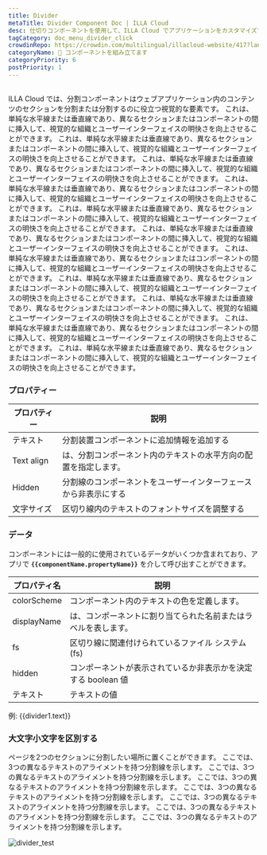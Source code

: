 ```yaml
---
title: Divider
metaTitle: Divider Component Doc | ILLA Cloud
desc: 仕切りコンポーネントを使用して、ILLA Cloud でアプリケーションをカスタマイズする方法を学びます。
tagCategory: doc_menu_divider_click
crowdinRepo: https://crowdin.com/multilingual/illacloud-website/417?languages=ja&filter=basic&value=0
categoryName: 🧬 コンポーネントを組み立てます
categoryPriority: 6
postPriority: 1
---
```


## <h2 hidden>分割線とは?</h2>

ILLA Cloud では、分割コンポーネントはウェブアプリケーション内のコンテンツのセクションを分割または分割するのに役立つ視覚的な要素です。 これは、単純な水平線または垂直線であり、異なるセクションまたはコンポーネントの間に挿入して、視覚的な組織とユーザーインターフェイスの明快さを向上させることができます。 これは、単純な水平線または垂直線であり、異なるセクションまたはコンポーネントの間に挿入して、視覚的な組織とユーザーインターフェイスの明快さを向上させることができます。 これは、単純な水平線または垂直線であり、異なるセクションまたはコンポーネントの間に挿入して、視覚的な組織とユーザーインターフェイスの明快さを向上させることができます。 これは、単純な水平線または垂直線であり、異なるセクションまたはコンポーネントの間に挿入して、視覚的な組織とユーザーインターフェイスの明快さを向上させることができます。 これは、単純な水平線または垂直線であり、異なるセクションまたはコンポーネントの間に挿入して、視覚的な組織とユーザーインターフェイスの明快さを向上させることができます。 これは、単純な水平線または垂直線であり、異なるセクションまたはコンポーネントの間に挿入して、視覚的な組織とユーザーインターフェイスの明快さを向上させることができます。 これは、単純な水平線または垂直線であり、異なるセクションまたはコンポーネントの間に挿入して、視覚的な組織とユーザーインターフェイスの明快さを向上させることができます。 これは、単純な水平線または垂直線であり、異なるセクションまたはコンポーネントの間に挿入して、視覚的な組織とユーザーインターフェイスの明快さを向上させることができます。 これは、単純な水平線または垂直線であり、異なるセクションまたはコンポーネントの間に挿入して、視覚的な組織とユーザーインターフェイスの明快さを向上させることができます。 これは、単純な水平線または垂直線であり、異なるセクションまたはコンポーネントの間に挿入して、視覚的な組織とユーザーインターフェイスの明快さを向上させることができます。 これは、単純な水平線または垂直線であり、異なるセクションまたはコンポーネントの間に挿入して、視覚的な組織とユーザーインターフェイスの明快さを向上させることができます。

### プロパティー

| プロパティー     | 説明                                                                  |
| ---------- | ------------------------------------------------------------------- |
| テキスト       | 分割装置コンポーネントに追加情報を追加する                                               |
| Text align | は、分割コンポーネント内のテキストの水平方向の配置を指定します。                                    |
| Hidden     | 分割線のコンポーネントをユーザーインターフェースから非表示にする                                    |
| 文字サイズ      | 区切り線内のテキストのフォントサイズを調整する                                             |

### データ

コンポーネントには一般的に使用されているデータがいくつか含まれており、アプリで **`{{componentName.propertyName}}`** を介して呼び出すことができます。

| プロパティ名        | 説明                                                               |
| ------------- | ---------------------------------------------------------------- |
| colorScheme   | コンポーネント内のテキストの色を定義します。                                           |
| displayName   | は、コンポーネントに割り当てられた名前またはラベルを表します。                                  |
| fs            | 区切り線に関連付けられているファイル システム (fs)                                     |
| hidden        | コンポーネントが表示されているか非表示かを決定する boolean 値                              |
| テキスト          | テキストの値                                                           |

例: {{divider1.text}}

### 大文字小文字を区別する

ページを2つのセクションに分割したい場所に置くことができます。 ここでは、3つの異なるテキストのアライメントを持つ分割線を示します。 ここでは、3つの異なるテキストのアライメントを持つ分割線を示します。 ここでは、3つの異なるテキストのアライメントを持つ分割線を示します。 ここでは、3つの異なるテキストのアライメントを持つ分割線を示します。 ここでは、3つの異なるテキストのアライメントを持つ分割線を示します。 ここでは、3つの異なるテキストのアライメントを持つ分割線を示します。 ここでは、3つの異なるテキストのアライメントを持つ分割線を示します。

![divider_test](https://cdn.illacloud.com/official-website/img/docs/divider_test.jpg)
